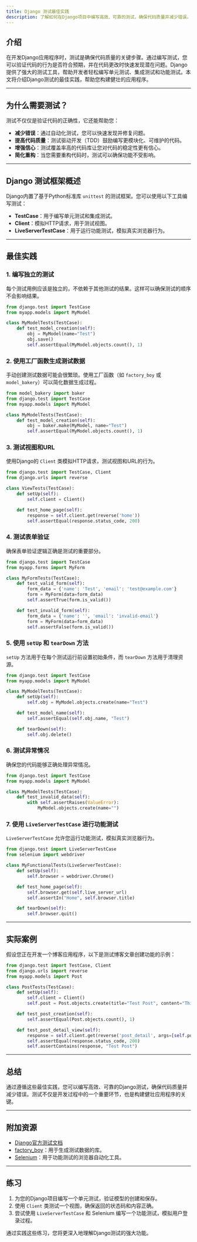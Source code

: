 ```yaml
---
title: Django 测试最佳实践
description: 了解如何在Django项目中编写高效、可靠的测试，确保代码质量并减少错误。
---
```


## 介绍

在开发Django应用程序时，测试是确保代码质量的关键步骤。通过编写测试，您可以验证代码的行为是否符合预期，并在代码更改时快速发现潜在问题。Django提供了强大的测试工具，帮助开发者轻松编写单元测试、集成测试和功能测试。本文将介绍Django测试的最佳实践，帮助您构建健壮的应用程序。

---

## 为什么需要测试？

测试不仅仅是验证代码的正确性，它还能帮助您：

- **减少错误**：通过自动化测试，您可以快速发现并修复问题。
- **提高代码质量**：测试驱动开发（TDD）鼓励编写更模块化、可维护的代码。
- **增强信心**：测试覆盖率高的代码库让您对代码的稳定性更有信心。
- **简化重构**：当您需要重构代码时，测试可以确保功能不受影响。

---

## Django 测试框架概述

Django内置了基于Python标准库 `unittest` 的测试框架。您可以使用以下工具编写测试：

- **TestCase**：用于编写单元测试和集成测试。
- **Client**：模拟HTTP请求，用于测试视图。
- **LiveServerTestCase**：用于运行功能测试，模拟真实浏览器行为。

---

## 最佳实践

### 1. 编写独立的测试

每个测试用例应该是独立的，不依赖于其他测试的结果。这样可以确保测试的顺序不会影响结果。

```python
from django.test import TestCase
from myapp.models import MyModel

class MyModelTests(TestCase):
    def test_model_creation(self):
        obj = MyModel(name="Test")
        obj.save()
        self.assertEqual(MyModel.objects.count(), 1)
```

### 2. 使用工厂函数生成测试数据

手动创建测试数据可能会很繁琐。使用工厂函数（如 `factory_boy` 或 `model_bakery`）可以简化数据生成过程。

```python
from model_bakery import baker
from django.test import TestCase
from myapp.models import MyModel

class MyModelTests(TestCase):
    def test_model_creation(self):
        obj = baker.make(MyModel, name="Test")
        self.assertEqual(MyModel.objects.count(), 1)
```

### 3. 测试视图和URL

使用Django的 `Client` 类模拟HTTP请求，测试视图和URL的行为。

```python
from django.test import TestCase, Client
from django.urls import reverse

class ViewTests(TestCase):
    def setUp(self):
        self.client = Client()

    def test_home_page(self):
        response = self.client.get(reverse('home'))
        self.assertEqual(response.status_code, 200)
```

### 4. 测试表单验证

确保表单验证逻辑正确是测试的重要部分。

```python
from django.test import TestCase
from myapp.forms import MyForm

class MyFormTests(TestCase):
    def test_valid_form(self):
        form_data = {'name': 'Test', 'email': 'test@example.com'}
        form = MyForm(data=form_data)
        self.assertTrue(form.is_valid())

    def test_invalid_form(self):
        form_data = {'name': '', 'email': 'invalid-email'}
        form = MyForm(data=form_data)
        self.assertFalse(form.is_valid())
```

### 5. 使用 `setUp` 和 `tearDown` 方法

`setUp` 方法用于在每个测试运行前设置初始条件，而 `tearDown` 方法用于清理资源。

```python
from django.test import TestCase
from myapp.models import MyModel

class MyModelTests(TestCase):
    def setUp(self):
        self.obj = MyModel.objects.create(name="Test")

    def test_model_name(self):
        self.assertEqual(self.obj.name, "Test")

    def tearDown(self):
        self.obj.delete()
```

### 6. 测试异常情况

确保您的代码能够正确处理异常情况。

```python
from django.test import TestCase
from myapp.models import MyModel

class MyModelTests(TestCase):
    def test_invalid_data(self):
        with self.assertRaises(ValueError):
            MyModel.objects.create(name="")
```

### 7. 使用 `LiveServerTestCase` 进行功能测试

`LiveServerTestCase` 允许您运行功能测试，模拟真实浏览器行为。

```python
from django.test import LiveServerTestCase
from selenium import webdriver

class MyFunctionalTests(LiveServerTestCase):
    def setUp(self):
        self.browser = webdriver.Chrome()

    def test_home_page(self):
        self.browser.get(self.live_server_url)
        self.assertIn("Home", self.browser.title)

    def tearDown(self):
        self.browser.quit()
```

---

## 实际案例

假设您正在开发一个博客应用程序，以下是测试博客文章创建功能的示例：

```python
from django.test import TestCase, Client
from django.urls import reverse
from myapp.models import Post

class PostTests(TestCase):
    def setUp(self):
        self.client = Client()
        self.post = Post.objects.create(title="Test Post", content="This is a test post.")

    def test_post_creation(self):
        self.assertEqual(Post.objects.count(), 1)

    def test_post_detail_view(self):
        response = self.client.get(reverse('post_detail', args=[self.post.id]))
        self.assertEqual(response.status_code, 200)
        self.assertContains(response, "Test Post")
```

---

## 总结

通过遵循这些最佳实践，您可以编写高效、可靠的Django测试，确保代码质量并减少错误。测试不仅是开发过程中的一个重要环节，也是构建健壮应用程序的关键。

---

## 附加资源

- [Django官方测试文档](https://docs.djangoproject.com/en/stable/topics/testing/)
- [factory_boy](https://factoryboy.readthedocs.io/)：用于生成测试数据的库。
- [Selenium](https://www.selenium.dev/)：用于功能测试的浏览器自动化工具。

---

## 练习

1. 为您的Django项目编写一个单元测试，验证模型的创建和保存。
2. 使用 `Client` 类测试一个视图，确保返回的状态码和内容正确。
3. 尝试使用 `LiveServerTestCase` 和 Selenium 编写一个功能测试，模拟用户登录过程。

通过实践这些练习，您将更深入地理解Django测试的强大功能。